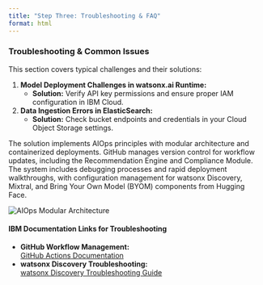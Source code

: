 ```yaml
---
title: "Step Three: Troubleshooting & FAQ"
format: html
---
```


### Troubleshooting & Common Issues

This section covers typical challenges and their solutions:

1. **Model Deployment Challenges in watsonx.ai Runtime:**  
   - **Solution:** Verify API key permissions and ensure proper IAM configuration in IBM Cloud.
2. **Data Ingestion Errors in ElasticSearch:**  
   - **Solution:** Check bucket endpoints and credentials in your Cloud Object Storage settings.

The solution implements AIOps principles with modular architecture and containerized deployments. GitHub manages version control for workflow updates, including the Recommendation Engine and Compliance Module. The system includes debugging processes and rapid deployment walkthroughs, with configuration management for watsonx Discovery, Mixtral, and Bring Your Own Model (BYOM) components from Hugging Face.

<img src="/images/007/IMPLEMENTATION/007_AIOps.png" alt="AIOps Modular Architecture" class="responsive-img">

#### IBM Documentation Links for Troubleshooting

- **GitHub Workflow Management:**  
  [GitHub Actions Documentation](https://docs.github.com/en/actions){target="_blank"}
- **watsonx Discovery Troubleshooting:**  
  [watsonx Discovery Troubleshooting Guide](https://www.ibm.com/docs/en/watsonx/watson-discovery){target="_blank"}